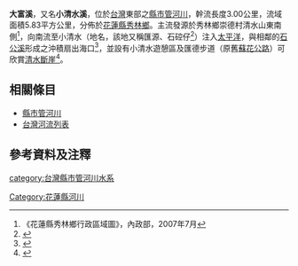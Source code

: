 {{Infobox river
| river_name = 大富溪<ref>{{Cite web|title=花蓮縣大富溪水區及水體分類標準|url=https://glrs.hl.gov.tw/glrsout/LawContent.aspx?id=GL000659|work=|publisher=花蓮縣政府|accessdate=2016-11-01|archive-date=2021-08-27|archive-url=https://web.archive.org/web/20210827052000/https://glrs.hl.gov.tw/glrsout/LawContent.aspx?id=GL000659|dead-url=no}}</ref>
| native_name = 小清水溪<ref>{{Cite web|title=蘇花公路沿線動物資源調查暨動物解說文 稿|url=https://npgis.cpami.gov.tw/public/data/pdf/%E8%98%87%E8%8A%B1%E5%85%AC%E8%B7%AF%E6%B2%BF%E7%B7%9A%E5%8B%95%E7%89%A9%E8%B3%87%E6%BA%90%E8%AA%BF%E6%9F%A5%E6%9A%A8%E5%8B%95%E7%89%A9%E8%A7%A3%E8%AA%AA%E6%96%87%E7%A8%BF.pdf|work=楊懿如 、黃麗君|publisher=太魯閣國家公園、花蓮縣野鳥協會|accessdate=2002-12-19|archive-date=2021-08-20|archive-url=https://web.archive.org/web/20210820164326/https://npgis.cpami.gov.tw/public/data/pdf/%E8%98%87%E8%8A%B1%E5%85%AC%E8%B7%AF%E6%B2%BF%E7%B7%9A%E5%8B%95%E7%89%A9%E8%B3%87%E6%BA%90%E8%AA%BF%E6%9F%A5%E6%9A%A8%E5%8B%95%E7%89%A9%E8%A7%A3%E8%AA%AA%E6%96%87%E7%A8%BF.pdf|dead-url=no}}</ref><ref>{{Cite web|title=《花蓮》崇德步道第二景觀平台 3日起封閉|url=https://news.ltn.com.tw/news/life/paper/1348833|work=花孟璟|publisher=自由時報|accessdate=2020-02-01|archive-date=2021-07-09|archive-url=https://web.archive.org/web/20210709182808/https://news.ltn.com.tw/news/life/paper/1348833|dead-url=no}}</ref>
| other_name = 
| image_name =
| image_size =
| caption    =
| origin     = 清水山
| mouth      = 小清水
| progression = [[太平洋|太平洋]]
| basin_countries =
| location   = [[花蓮縣|花蓮縣]][[秀林鄉|秀林鄉]]崇德村
| length     = {{convert|3.00|km|0|cuft|0|abbr=off}}
| elevation  = {{convert|1800|m|}}
| mouth_elevation =
| discharge  =
| watershed  = {{convert|5.83|km2|0|cuft|0|abbr=off}}
| left_tribs =
| right_tribs =
}}
'''大富溪'''，又名'''小清水溪'''，位於[[台灣|台灣]]東部之[[縣市管河川|縣市管河川]]，幹流長度3.00公里，流域面積5.83平方公里，分佈於[[花蓮縣|花蓮縣]][[秀林鄉|秀林鄉]]。主流發源於秀林鄉崇德村清水山東南側<ref>《花蓮縣秀林鄉行政區域圖》，內政部，2007年7月</ref>，向南流至小清水（地名，該地又稱匯源、石硿仔<ref>{{Cite book|title=蘇花道今昔|author=李瑞宗|publisher=內政部營建署太魯閣國家公園管理處|year=2003|isbn=9570141069|location=花蓮|pages=}}</ref>）注入[[太平洋|太平洋]]，與相鄰的[[石公溪|石公溪]]形成之沖積扇出海口<ref>{{Cite web |url=https://ws.moi.gov.tw/001/Upload/OldFile_TAROKO/Content/images/static/map-download-list/map-download-list-01.JPG |title=太魯閣旅遊全圖 太魯閣國家公園 |access-date=2021-08-30 |archive-date=2021-08-30 |archive-url=https://web.archive.org/web/20210830075659/https://ws.moi.gov.tw/001/Upload/OldFile_TAROKO/Content/images/static/map-download-list/map-download-list-01.JPG |dead-url=no }}</ref>，並設有小清水遊憩區及匯德步道（原舊[[蘇花公路|蘇花公路]]）可欣賞[[清水斷崖|清水斷崖]]<ref>{{Cite web |url=https://www.taroko.gov.tw/zh-tw/Tourism/TrailDetail?id=31 |title=匯德步道 太魯閣國家公園 |access-date=2021-07-05 |archive-date=2021-07-09 |archive-url=https://web.archive.org/web/20210709182746/https://www.taroko.gov.tw/zh-tw/Tourism/TrailDetail?id=31 |dead-url=no }}</ref>。

==相關條目==
*[[縣市管河川|縣市管河川]]
*[[台灣河流列表|台灣河流列表]]

==參考資料及注釋==
<div class="references-small">
<references />
</div>

{{台灣河流}}

[[category:台灣縣市管河川水系|category:台灣縣市管河川水系]]
[[Category:花蓮縣河川|Category:花蓮縣河川]]